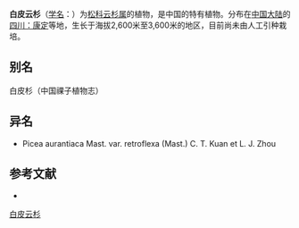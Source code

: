 {{Speciesbox
| name = 白皮云杉
| status = 
| status_system = 
| image = 
| genus = Picea
| species = aurantiaca
| authority = Mast.
}}

'''白皮云杉'''（[[学名|学名]]：{{lang|la|''Picea aurantiaca''}}）为[[松科|松科]][[云杉属|云杉属]]的植物，是中国的特有植物。分布在[[中国大陆|中国大陆]]的[[四川：康定|四川：康定]]等地，生长于海拔2,600米至3,600米的地区，目前尚未由人工引种栽培。

== 别名 ==
白皮杉（中国祼子植物志）

== 异名 ==
* Picea aurantiaca Mast. var. retroflexa (Mast.) C. T. Kuan et L. J. Zhou

== 参考文献 ==
<div class="references-small">
* {{cite web| url =http://www.bioinfo.cn/db05/KmzwSpecies.php?action=view&id=16902| title =白皮云杉| work =《中国高等植物数据库全库》| publisher =中国科学院微生物研究所| author =昆明植物研究所| accessdate =2009-02-25| deadurl =yes| archiveurl =https://web.archive.org/web/20160305020520/http://www.bioinfo.cn/db05/KmzwSpecies.php?action=view&id=16902| archivedate =2016-03-05}}
</div>
{{Taxonbar|from=Q5475785}}

[[Category:云杉属|白皮云杉]]


{{植物小作品}}